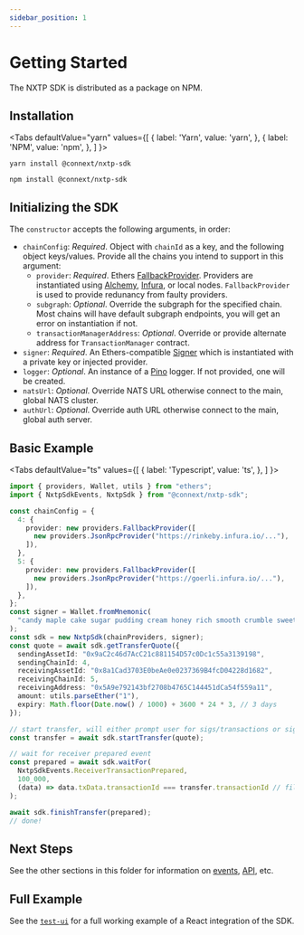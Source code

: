 ```yaml
---
sidebar_position: 1
---
```


# Getting Started

The NXTP SDK is distributed as a package on NPM.

## Installation


<Tabs
  defaultValue="yarn"
  values={[
    { label: 'Yarn', value: 'yarn', },
    { label: 'NPM', value: 'npm', },
  ]
}>
<TabItem value="yarn">

```shell
yarn install @connext/nxtp-sdk
```

</TabItem>
<TabItem value="npm">

```shell
npm install @connext/nxtp-sdk
```

</TabItem>
</Tabs>

## Initializing the SDK

The `constructor` accepts the following arguments, in order:

- `chainConfig`: _Required_. Object with `chainId` as a key, and the following object keys/values. Provide all the chains you intend to support in this argument:
  - `provider`: _Required_. Ethers [FallbackProvider](https://docs.ethers.io/v5/api/providers/other/#FallbackProvider). Providers are instantiated using [Alchemy](https://www.alchemy.com), [Infura](https://infura.io), or local nodes. `FallbackProvider` is used to provide redunancy from faulty providers.
  - `subgraph`: _Optional_. Override the subgraph for the specified chain. Most chains will have default subgraph endpoints, you will get an error on instantiation if not.
  - `transactionManagerAddress`: _Optional_. Override or provide alternate address for `TransactionManager` contract.
- `signer`: _Required_. An Ethers-compatible [Signer](https://docs.ethers.io/v5/api/signer/) which is instantiated with a private key or injected provider.
- `logger`: _Optional_. An instance of a [Pino](https://getpino.io) logger. If not provided, one will be created.
- `natsUrl`: _Optional_. Override NATS URL otherwise connect to the main, global NATS cluster.
- `authUrl`: _Optional_. Override auth URL otherwise connect to the main, global auth server.

## Basic Example

<Tabs
  defaultValue="ts"
  values={[
    { label: 'Typescript', value: 'ts', },
  ]
}>
<TabItem value="ts">

```ts
import { providers, Wallet, utils } from "ethers";
import { NxtpSdkEvents, NxtpSdk } from "@connext/nxtp-sdk";

const chainConfig = {
  4: {
    provider: new providers.FallbackProvider([
      new providers.JsonRpcProvider("https://rinkeby.infura.io/..."),
    ]),
  },
  5: {
    provider: new providers.FallbackProvider([
      new providers.JsonRpcProvider("https://goerli.infura.io/..."),
    ]),
  },
};
const signer = Wallet.fromMnemonic(
  "candy maple cake sugar pudding cream honey rich smooth crumble sweet treat"
);
const sdk = new NxtpSdk(chainProviders, signer);
const quote = await sdk.getTransferQuote({
  sendingAssetId: "0x9aC2c46d7AcC21c881154D57c0Dc1c55a3139198",
  sendingChainId: 4,
  receivingAssetId: "0x8a1Cad3703E0beAe0e0237369B4fcD04228d1682",
  receivingChainId: 5,
  receivingAddress: "0x5A9e792143bf2708b4765C144451dCa54f559a11",
  amount: utils.parseEther("1"),
  expiry: Math.floor(Date.now() / 1000) + 3600 * 24 * 3, // 3 days
});

// start transfer, will either prompt user for sigs/transactions or sign with unlocked account
const transfer = await sdk.startTransfer(quote);

// wait for receiver prepared event
const prepared = await sdk.waitFor(
  NxtpSdkEvents.ReceiverTransactionPrepared,
  100_000,
  (data) => data.txData.transactionId === transfer.transactionId // filter function
);

await sdk.finishTransfer(prepared);
// done!
```

</TabItem>
</Tabs>

## Next Steps

See the other sections in this folder for information on [events](./events), [API](./api-reference), etc.

## Full Example

See the [`test-ui`](https://github.com/connext/nxtp/tree/main/packages/test-ui) for a full working example of a React integration of the SDK.
